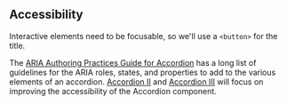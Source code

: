 ## Accessibility

Interactive elements need to be focusable, so we'll use a `<button>` for the title.

The [ARIA Authoring Practices Guide for Accordion](https://www.w3.org/WAI/ARIA/apg/patterns/accordion) has a long list of guidelines for the ARIA roles, states, and properties to add to the various elements of an accordion. [Accordion II](/questions/user-interface/accordion-ii) and [Accordion III](/questions/user-interface/accordion-iii) will focus on improving the accessibility of the Accordion component.
